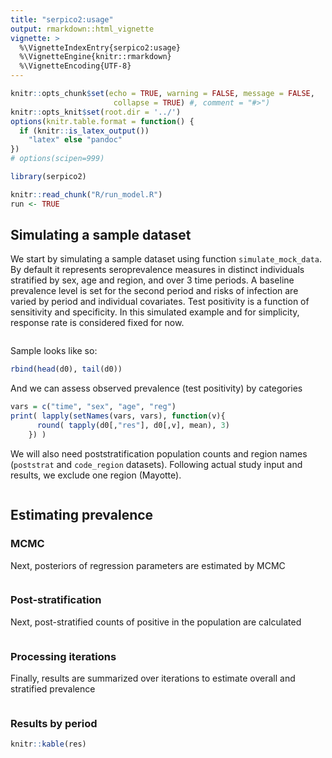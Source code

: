 ```yaml
---
title: "serpico2:usage"
output: rmarkdown::html_vignette
vignette: >
  %\VignetteIndexEntry{serpico2:usage}
  %\VignetteEngine{knitr::rmarkdown}
  %\VignetteEncoding{UTF-8}
---
```


```r
knitr::opts_chunk$set(echo = TRUE, warning = FALSE, message = FALSE,
                       collapse = TRUE) #, comment = "#>")
knitr::opts_knit$set(root.dir = '../')
options(knitr.table.format = function() {
  if (knitr::is_latex_output()) 
    "latex" else "pandoc"
})
# options(scipen=999)
```

```r
library(serpico2)
```

```r
knitr::read_chunk("R/run_model.R")
run <- TRUE
```

## Simulating a sample dataset
We start by simulating a sample dataset using function `simulate_mock_data`. By default it represents seroprevalence measures in distinct individuals stratified by sex, age and region, and over 3 time periods. A baseline prevalence level is set for the second period and risks of infection are varied by period and individual covariates. Test positivity is a function of sensitivity and specificity. In this simulated example and for simplicity, response rate is considered fixed for now.

```r

```

Sample looks like so:
```r
rbind(head(d0), tail(d0))
```

And we can assess observed prevalence (test positivity) by categories

```r
vars = c("time", "sex", "age", "reg")
print( lapply(setNames(vars, vars), function(v){
      round( tapply(d0[,"res"], d0[,v], mean), 3)
    }) )
```

We will also need poststratification population counts and region names (`poststrat` and `code_region` datasets). Following actual study input and results, we exclude one region (Mayotte).
```r

```

## Estimating prevalence
### MCMC
Next, posteriors of regression parameters are estimated by MCMC
```r

```
### Post-stratification
Next, post-stratified counts of positive in the population are calculated
```r

```

### Processing iterations
Finally, results are summarized over iterations to estimate overall and stratified prevalence
```r

```

### Results by period
```r
knitr::kable(res)
```


